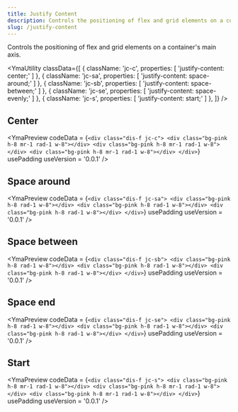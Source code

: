```yaml
---
title: Justify Content
description: Controls the positioning of flex and grid elements on a container's main axis.
slug: /justify-content
---
```



Controls the positioning of flex and grid elements on a container's main axis.

<YmaUtility
  classData={[
    {
      className: 'jc-c',
      properties: [
        'justify-content: center;'
      ]
    },
    {
      className: 'jc-sa',
      properties: [
        'justify-content: space-around;'
      ]
    },
    {
      className: 'jc-sb',
      properties: [
        'justify-content: space-between;'
      ]
    },
    {
      className: 'jc-se',
      properties: [
        'justify-content: space-evenly;'
      ]
    },
    {
      className: 'jc-s',
      properties: [
        'justify-content: start;'
      ]
    },
  ]}
/>

## Center

<YmaPreview
  codeData = {`<div class="dis-f jc-c">
      <div class="bg-pink h-8 mr-1 rad-1 w-8"></div>
      <div class="bg-pink h-8 mr-1 rad-1 w-8"></div>
      <div class="bg-pink h-8 mr-1 rad-1 w-8"></div>
    </div>`}
  usePadding
  useVersion = '0.0.1'
/>

## Space around

<YmaPreview
  codeData = {`<div class="dis-f jc-sa">
      <div class="bg-pink h-8 rad-1 w-8"></div>
      <div class="bg-pink h-8 rad-1 w-8"></div>
      <div class="bg-pink h-8 rad-1 w-8"></div>
    </div>`}
  usePadding
  useVersion = '0.0.1'
/>

## Space between

<YmaPreview
  codeData = {`<div class="dis-f jc-sb">
      <div class="bg-pink h-8 rad-1 w-8"></div>
      <div class="bg-pink h-8 rad-1 w-8"></div>
      <div class="bg-pink h-8 rad-1 w-8"></div>
    </div>`}
  usePadding
  useVersion = '0.0.1'
/>

## Space end

<YmaPreview
  codeData = {`<div class="dis-f jc-se">
      <div class="bg-pink h-8 rad-1 w-8"></div>
      <div class="bg-pink h-8 rad-1 w-8"></div>
      <div class="bg-pink h-8 rad-1 w-8"></div>
    </div>`}
  usePadding
  useVersion = '0.0.1'
/>

## Start

<YmaPreview
  codeData = {`<div class="dis-f jc-s">
      <div class="bg-pink h-8 mr-1 rad-1 w-8"></div>
      <div class="bg-pink h-8 mr-1 rad-1 w-8"></div>
      <div class="bg-pink h-8 mr-1 rad-1 w-8"></div>
    </div>`}
  usePadding
  useVersion = '0.0.1'
/>